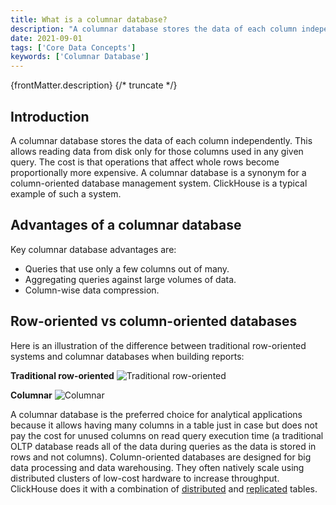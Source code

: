 ```yaml
---
title: What is a columnar database?
description: "A columnar database stores the data of each column independently. This allows reading data from disk only for those columns that are used in any given query."
date: 2021-09-01
tags: ['Core Data Concepts']
keywords: ['Columnar Database']
---
```


{frontMatter.description}
{/* truncate */}

## Introduction

A columnar database stores the data of each column independently. This allows reading data from disk only for those columns used in any given query. The cost is that operations that affect whole rows become proportionally more expensive. A columnar database is a synonym for a column-oriented database management system. ClickHouse is a typical example of such a system.

## Advantages of a columnar database

Key columnar database advantages are:

- Queries that use only a few columns out of many.
- Aggregating queries against large volumes of data.
- Column-wise data compression.

## Row-oriented vs column-oriented databases 

Here is an illustration of the difference between traditional row-oriented systems and columnar databases when building reports:

**Traditional row-oriented**
![Traditional row-oriented](@site/docs/en/images/row-oriented.gif#)

**Columnar**
![Columnar](@site/docs/en/images/column-oriented.gif#)

A columnar database is the preferred choice for analytical applications because it allows having many columns in a table just in case but does not pay the cost for unused columns on read query execution time (a traditional OLTP database reads all of the data during queries as the data is stored in rows and not columns). Column-oriented databases are designed for big data processing and data warehousing. They often natively scale using distributed clusters of low-cost hardware to increase throughput. ClickHouse does it with a combination of [distributed](https://clickhouse.com/docs/en/engines/table-engines/special/distributed) and [replicated](https://clickhouse.com/docs/en/engines/table-engines/mergetree-family/replication) tables.
